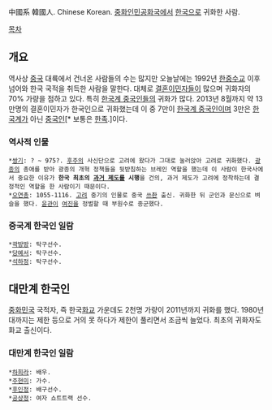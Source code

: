 中國系 韓國人. Chinese Korean. [[중화인민공화국]]에서 [[한국]]으로 귀화한 사람.

[[목차]]
== 개요 ==
역사상 [[중국]] 대륙에서 건너온 사람들의 수는 많지만 오늘날에는 1992년 [[한중수교]] 이후 넘어와 한국 국적을 취득한 사람을 말한다. 대체로 [[결혼이민자]]들이 많으며 귀화자의 70% 가량을 점하고 있다. 특히 [[한국계 중국인]]들의 귀화가 많다. 2013년 8월까지 약 13만명의 결혼이민자가 한국인으로 귀화했는데 이 중 7만이 [[한국계 중국인]]이며 3만은 [[한국계]]가 아닌 [[중국인]][* 보통은 [[한족]].]이다.
=== 역사적 인물 ===
 *[[쌍기]]: ? ~ 975?. [[후주]]의 사신단으로 고려에 왔다가 그대로 눌러앉아 고려로 귀화했다. [[광종]]의 총애를 받아 광종의 개혁 정책들을 뒷받침하는 브레인 역할을 했는데 이 사람이 한국사에서 중요한 이유가 '''한국 최초의 [[과거 제도]]를 시행'''을 건의, 과거 제도가 고려에 정착하는데 결정적인 역할을 한 사람이기 때문이다.
 *[[오연총]]: 1055-1116. [[고려]] 중기의 인물로 중국 [[쓰촨]] 출신. 귀화한 뒤 군인과 문신으로 벼슬을 했다. [[윤관]]이 [[여진]]을 정벌할 때 부원수로 종군했다.
=== 중국계 한국인 일람 ===
 *[[곽방방]]: 탁구선수.
 *[[당예서]]: 탁구선수.
 *[[석하정]]: 탁구선수.
== 대만계 한국인 ==
[[중화민국]] 국적자, 즉 한국[[화교]] 가운데도 2천명 가량이 2011년까지 귀화를 했다. 1980년대까지는 제한 등으로 거의 못 하다가 제한이 풀리면서 조금씩 늘었다. 최초의 귀화자도 화교 출신이다.
=== 대만계 한국인 일람 ===
 *[[하희라]]: 배우.
 *[[주현미]]: 가수.
 *[[후인정]]: 배구선수.
 *[[공상정]]: 여자 쇼트트랙 선수.

